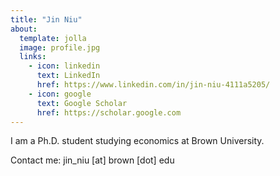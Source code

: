 ```yaml
---
title: "Jin Niu"
about:
  template: jolla
  image: profile.jpg
  links:
    - icon: linkedin
      text: LinkedIn
      href: https://www.linkedin.com/in/jin-niu-4111a5205/
    - icon: google
      text: Google Scholar
      href: https://scholar.google.com
---
```


I am a Ph.D. student studying economics at Brown University.

Contact me: jin_niu [at] brown [dot] edu

